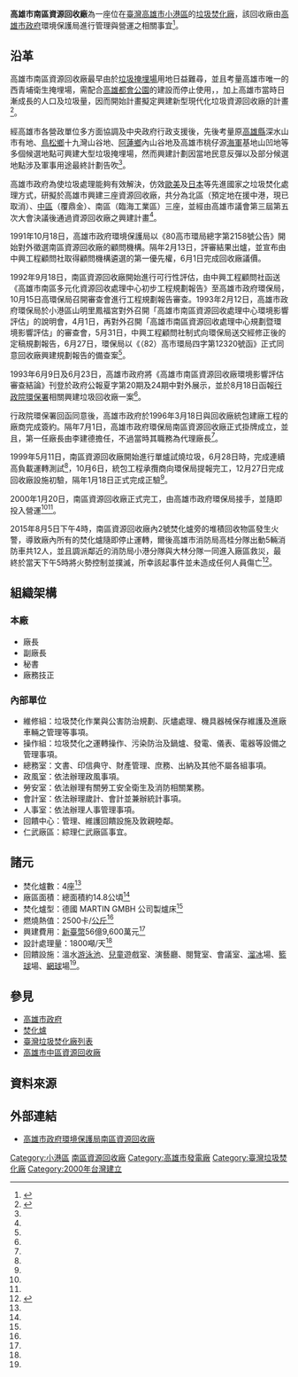{{Infobox 臺灣垃圾焚化廠
| name               = 高雄市南區資源回收廠
| image              = %E9%AB%98%E9%9B%84%E5%8D%97%E5%8D%80%E5%9E%83%E5%9C%BE%E7%84%9A%E5%8C%96%E5%BB%A0.png
| image_size         = 300px
| image_caption      = 
| image_alt          = 
| location_map       = Taiwan
| location_map_width = 
| location_map_text  = 
| lat_d              = 22
| lat_m              = 32
| lat_s              = 59.6
| lat_NS             = N
| long_d             = 120
| long_m             = 22
| long_s             = 37.2
| long_EW            = E
| coordinates_type   = type:landmark
| coordinates_display= inline,title
| coordinates_ref    = 
| official_name      = 高雄市政府環境保護局南區資源回收廠
| country            = {{ROC}}（臺灣）
| location           = 高雄市小港區北林路6號
| status             = 營運中
| coordinates        = 
| construction_began = 1996年2月15日<ref name="環境資源">{{cite web|language=zh-tw|url=http://erdb.epa.gov.tw/DataRepository/Facilities/WasteFact.aspx?REGISTRATIONNO=E5602998&Counties=%E9%AB%98%E9%9B%84%E5%B8%82&Towns=%E9%AB%98%E9%9B%84%E5%B8%82%E5%B0%8F%E6%B8%AF%E5%8D%80%E5%8C%97%E6%9E%97%E8%B7%AF%EF%BC%96%E8%99%9F&hideresearch=1&topic1=%E5%9C%B0&topic2=%E6%B1%A1%E6%9F%93%E9%98%B2%E6%B2%BB&subject=%E5%BB%A2%E6%A3%84%E7%89%A9%E8%99%95%E7%90%86|title=垃圾焚化廠明細資料|author=|publisher=環保局環境資源資料庫|date=|accessdate=2016-01-11|archive-date=2016-03-04|archive-url=https://web.archive.org/web/20160304121838/http://erdb.epa.gov.tw/DataRepository/Facilities/WasteFact.aspx?REGISTRATIONNO=E5602998&Counties=%E9%AB%98%E9%9B%84%E5%B8%82&Towns=%E9%AB%98%E9%9B%84%E5%B8%82%E5%B0%8F%E6%B8%AF%E5%8D%80%E5%8C%97%E6%9E%97%E8%B7%AF%EF%BC%96%E8%99%9F&hideresearch=1&topic1=%E5%9C%B0&topic2=%E6%B1%A1%E6%9F%93%E9%98%B2%E6%B2%BB&subject=%E5%BB%A2%E6%A3%84%E7%89%A9%E8%99%95%E7%90%86|dead-url=no}}</ref>
| start_use          = 2000年1月20日<ref name="環境資源"/>
| owner              = [[高雄市政府|高雄市政府]]環保局<ref name="環境資源"/>
| decommissioned     =
| refuse_incineration_plant_number = 4座
| refuse_incineration_plant_type   = {{GER}} MARTIN GMBH 公司製爐床
| design_capacity                  = 1800噸/天
| unit_number                      = 
| dsign_lower_heating_value        = 2500卡/公斤<ref name="環境資源"/>
| website            = [https://sip2.kcg.gov.tw/Default.aspx 高雄市南區資源回收廠 官方網站]
| as_of              = 2016-01-11
}}
'''高雄市南區資源回收廠'''為一座位在[[臺灣|臺灣]][[高雄市|高雄市]][[小港區|小港區]]的[[焚化爐|垃圾焚化廠]]，該回收廠由[[高雄市政府|高雄市政府]]環境保護局進行管理與營運之相關事宜<ref name="南區官網">{{cite web|language=zh-tw|url=http://sip2.kcg.gov.tw/sip2/CP.aspx?s=5124&cp=1&n=15918|title=高雄市環境保護局南區資源回收廠 本廠概要|author=|publisher=高雄市環境保護局|date=|accessdate=2016-01-11|deadurl=yes|archiveurl=https://web.archive.org/web/20160306060751/http://sip2.kcg.gov.tw/sip2/CP.aspx?s=5124&cp=1&n=15918|archivedate=2016-03-06}}</ref>。

== 沿革 ==
高雄市南區資源回收廠最早由於[[垃圾掩埋場|垃圾掩埋場]]用地日益難尋，並且考量高雄市唯一的西青埔衛生掩埋場，需配合[[高雄都會公園|高雄都會公園]]的建設而停止使用，，加上高雄市當時日漸成長的人口及垃圾量，因而開始計畫擬定興建新型現代化垃圾資源回收廠的計畫<ref name="興建沿革">{{cite web|language=zh-tw|url=http://swims.epa.gov.tw/swims/swims_net/Summary/Summary_WEPE5004_Data.aspx|title=高雄市中區焚化廠建廠摘述|author=|publisher=行政院環境保護署|date=|accessdate=2015-12-26|archive-date=2016-07-27|archive-url=https://web.archive.org/web/20160727095334/http://swims.epa.gov.tw/swims/swims_net/Summary/Summary_WEPE5004_Data.aspx|dead-url=no}}</ref>。

經高雄市各營政單位多方面協調及中央政府行政支援後，先後考量原[[高雄縣|高雄縣]]深水山市有地、[[鳥松鄉|鳥松鄉]]十九灣山谷地、[[阿蓮鄉|阿蓮鄉]]內山谷地及高雄市桃仔源[[海軍|海軍]]基地山凹地等多個候選地點可興建大型垃圾掩埋場，然而興建計劃因當地民意反彈以及部分候選地點涉及軍事用途最終計劃告吹<ref name="興建沿革"/>。

高雄市政府為使垃圾處理能夠有效解決，仿效[[歐美|歐美]]及[[日本|日本]]等先進國家之垃圾焚化處理方式，研擬於高雄市興建三座資源回收廠，共分為北區（預定地在援中港，現已取消）、[[高雄市中區資源回收廠|中區]]（覆鼎金）、南區（臨海工業區）三座，並經由高雄市議會第三屆第五次大會決議後通過資源回收廠之興建計畫<ref name="興建沿革"/>。 

1991年10月18日，高雄市政府環境保護局以《80高市環局總字第2158號公告》開始對外徵選南區資源回收廠的顧問機構。隔年2月13日，評審結果出爐，並宣布由中興工程顧問社取得顧問機構遴選的第一優先權，6月1日完成回收廠議價。

1992年9月18日，南區資源回收廠開始進行可行性評估，由中興工程顧問社函送《高雄市南區多元化資源回收處理中心初步工程規劃報告》至高雄市政府環保局，10月15日高環保局召開審查會進行工程規劃報告審查。1993年2月12日，高雄市政府環保局於小港區山明里鳳福宮對外召開「高雄市南區資源回收處理中心環境影響評估」的說明會，4月1日，再對外召開「高雄市南區資源回收處理中心規劃暨環境影響評估」的審查會，5月31日，中興工程顧問社制式向環保局送交經修正後的定稿規劃報告，6月27日，環保局以《（82）高市環局四字第12320號函》正式同意回收廠興建規劃報告的備查案<ref name="興建沿革"/>。

1993年6月9日及6月23日，高雄市政府將《高雄市南區資源回收廠環境影響評估審查結論》刊登於政府公報夏字第20期及24期中對外展示，並於8月18日函報[[行政院|行政院]][[環保署|環保署]]相關興建垃圾回收廠一案<ref name="興建沿革"/>。


行政院環保署回函同意後，高雄市政府於1996年3月18日與回收廠統包建廠工程的廠商完成簽約。隔年7月1日，高雄市政府環保局南區資源回收廠正式掛牌成立，並且，第一任廠長由李建德擔任，不過當時其職務為代理廠長<ref name="興建沿革"/>。

1999年5月11日，南區資源回收廠開始進行單爐試燒垃圾，6月28日時，完成連續高負載運轉測試<ref name="興建沿革"/>，10月6日，統包工程承攬商向環保局提報完工，12月27日完成回收廠設施初驗，隔年1月18日正式完成正驗<ref name="興建沿革"/>。

2000年1月20日，南區資源回收廠正式完工，由高雄市政府環保局接手，並隨即投入營運<ref name="南區官網"/><ref name="興建沿革"/>。

2015年8月5日下午4時，南區資源回收廠內2號焚化爐旁的堆積回收物區發生火警，導致廠內所有的焚化爐隨即停止運轉，爾後高雄市消防局高桂分隊出動5輛消防車共12人，並且調派鄰近的消防局小港分隊與大林分隊一同進入廠區救災，最終於當天下午5時將火勢控制並撲滅，所幸該起事件並未造成任何人員傷亡<ref name="起火事件">{{cite web|language=zh-tw|url=http://hk.on.cc/tw/bkn/cnt/news/20150805/bkntw-20150805144436664-0805_04011_001.html|title=高雄南區資源回收廠大火　焚化爐停止運作|author=|publisher=on.cc東網|date=2015-08-05|accessdate=2016-01-11|archive-date=2016-03-05|archive-url=https://web.archive.org/web/20160305012427/http://hk.on.cc/tw/bkn/cnt/news/20150805/bkntw-20150805144436664-0805_04011_001.html|dead-url=no}}</ref>。

== 組織架構 ==
=== 本廠 ===
* 廠長
* 副廠長
* 秘書
* 廠務技正

=== 內部單位 ===
* 維修組：垃圾焚化作業與公害防治規劃、灰燼處理、機具器械保存維護及進廠車輛之管理等事項。
* 操作組：垃圾焚化之運轉操作、污染防治及鍋爐、發電、儀表、電器等設備之管理事項。 
* 總務室：文書、印信典守、財產管理、庶務、出納及其他不屬各組事項。  
* 政風室：依法辦理政風事項。 
* 勞安室：依法辦理有關勞工安全衛生及消防相關業務。 
* 會計室：依法辦理歲計、會計並兼辦統計事項。 
* 人事室：依法辦理人事管理事項。
* 回饋中心：管理、維護回饋設施及敦親睦鄰。 
* 仁武廠區：綜理仁武廠區事宜。 

== 諸元 ==
* 焚化爐數：4座<ref name="南區官網"/>
* 廠區面積：總面積約14.8公頃<ref name="南區官網"/>
* 焚化爐型：德國 MARTIN GMBH 公司製爐床<ref name="南區官網"/>
* 燃燒熱值：2500卡/[[公斤|公斤]]<ref name="環境資源"/>
* 興建費用：[[新臺幣|新臺幣]]56億9,600萬元<ref name="南區官網"/>
* 設計處理量：1800噸/天<ref name="南區官網"/>
* 回饋設施：溫水[[游泳池|游泳池]]、[[兒童|兒童]]遊戲室、演藝廳、閱覽室、會議室、[[溜冰|溜冰]]場、[[籃球|籃球]]場、[[網球|網球]]場<ref name="南區官網"/>。

== 參見 ==
* [[高雄市政府|高雄市政府]]
* [[焚化爐|焚化爐]]
* [[臺灣垃圾焚化廠列表|臺灣垃圾焚化廠列表]]
* [[高雄市中區資源回收廠|高雄市中區資源回收廠]]

== 資料來源 ==
{{reflist}}

== 外部連結 ==
* [https://sip2.kcg.gov.tw/Default.aspx 高雄市政府環境保護局南區資源回收廠] {{Wayback|url=https://sip2.kcg.gov.tw/Default.aspx |date=20180714110713 }}{{zh-tw}}{{en}}

{{高雄市政府所屬機關}}
{{臺灣垃圾焚化廠}}
[[Category:小港區|Category:小港區]]
[[Category:高雄市政府環境保護局|南區資源回收廠]]
[[Category:高雄市發電廠|Category:高雄市發電廠]]
[[Category:臺灣垃圾焚化廠|Category:臺灣垃圾焚化廠]]
[[Category:2000年台灣建立|Category:2000年台灣建立]]